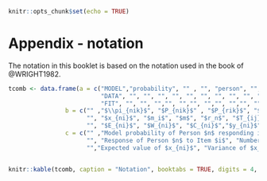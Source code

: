 
```{r setup, include=FALSE}
knitr::opts_chunk$set(echo = TRUE)
```

# Appendix - notation {#ch:notation}

The notation in this booklet is based on the notation used in the book of @WRIGHT1982.

```{r, echo=FALSE}

tcomb <- data.frame(a = c("MODEL","probability", "" , "", "person", "", "", "", "item step", "", "", "item", "", "", "threshold", "", "",
                          "DATA", "", "", "", "", "", "", "", "", "", "", "", "",
                          "FIT", "", "", "","", "","", "","", "","", "","", "","", "","", "","", ""), 
                b = c("" ,"$\\pi_{nik}$", "$P_{nik}$" , "$P_{rik}$", "$\\beta_n$", "$b_n$", "$b_r$", "$s_n$", "$\\delta_{ij}$", "$d_{ij}$", "$s_{ij}$", "$\\delta_i$", "$d_i$", "$s_i$", "$\\tau_j$", "$h_j$", "$s_j$",
                      "", "$x_{ni}$", "$m_i$", "$m$", "$r_n$", "$T_{ij}$", "$S_{ij}$", "$S_{i+}$", "$S_{+j}$", "$L$", "$M$", "$N$", "$N_r$",
                      "", "$E_{ni}$", "$W_{ni}$", "$C_{ni}$","$y_{ni}$", "$z_{ni}$","$u_i$", "$v_i$","$q_i^2$", "$t_i$","$u_n$", "$v_n$","$q_n^2$", "$t_n$","$G_I$", "$H_I$","$R_I$", "$G_P$","$H_P$", "$R_P$"), 
                c = c("" ,"Model probability of Person $n$ responding in category $k$ to Item $i$", "Estimated probability of Person $n$ responding in category $k$ to Item $i$" , "Estimated probability of a person with test score $r$ responding in categor $k$ to Item $i$", "Ability/attitude of Person $n$", "Estimated ability/attitude of Person $n$", "Estimated ability/attitude of a person with score $r$", "Measurement error", "Difficulty of $j$th step in Item $i$", "Calibration error", "Scale value of item $i$", "Scale value of Item $i$", "Estimated scale value of Item $i$", "Calibration error", "Response threshold $j$", "Estimated response threshold $j$", "Calibration error",
                      "", "Response of Person $n$ to Item $i$", "Number of steps in Item $i$", "Number of thresholds in response format", "Test score of Person $n$", "Number of persons responding in category $j$ of Item $i$", "Number of persons responding in or above category $j$ of Item $i$", "Sample score of Item $i$", "Sample score of catefory $j$", "Number of items", "Number of points on test", "Number of persons", "Number of persons with score $r$",
                      "","Expected value of $x_{ni}$", "Variance of $x_{ni}$", "Kurtosis of $x_{ni}$","Score residual", "Standardized residual","Unweighted mean square for Item $i$", "Weighted mean square for Item $i$","Variance of weighted mean square for Item $i$", "Standardized weighted mean square for Item $i$","Unweighted mean square for Person $n$", "Weighted mean square for Person $n$","Variance of weighted mean square for Person $n$", "Standardized weighted mean square for Person $n$","Item seperation index", "Number of item strata","Sample reliability of item separation", "Person separation index","Number of person strata", "Test reliability of person separation"))


knitr::kable(tcomb, caption = "Notation", booktabs = TRUE, digits = 4, col.names = NULL)
```
